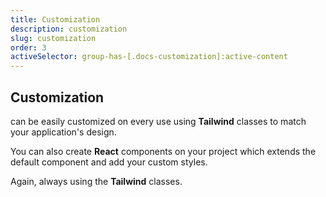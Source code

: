 ```yaml
---
title: Customization
description: customization
slug: customization
order: 3
activeSelector: group-has-[.docs-customization]:active-content
---
```




## Customization

<RocketIconsTextDefault /> can be easily customized on every use using <SiTailwindcss className="-mt-1" />  **Tailwind** classes to match your application's design.

You can also create <SiReact className="-mt-1 icon-sky-800" /> **React** components on your project which extends the default component and add your custom styles.

Again, always using the <SiTailwindcss className="-mt-1" /> **Tailwind** classes.
